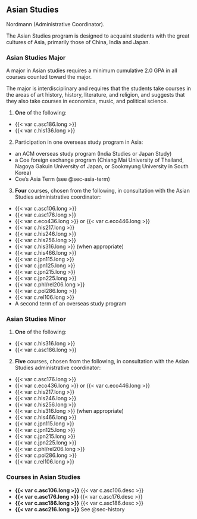 ## Asian Studies {#sec-asian-studies}

Nordmann (Administrative Coordinator).

The Asian Studies program is designed to acquaint students with the great cultures of Asia, primarily those of China, India and Japan.

### Asian Studies Major

A major in Asian studies requires a minimum cumulative 2.0 GPA in all courses counted toward the major.

The major is interdisciplinary and requires that the students take courses in the areas of art history, history, literature, and religion, and suggests that they also take courses in economics, music, and political science.

1. **One** of the following:

- {{< var c.asc186.long >}}
- {{< var c.his136.long >}}

2. Participation in one overseas study program in Asia:

- an ACM overseas study program (India Studies or Japan Study)
- a Coe foreign exchange program (Chiang Mai University of Thailand, Nagoya Gakuin University of Japan, or Sookmyung University in South Korea)
- Coe’s Asia Term (see @sec-asia-term)

3. **Four** courses, chosen from the following, in consultation with the Asian Studies administrative coordinator:

- {{< var c.asc106.long >}}
- {{< var c.asc176.long >}}
- {{< var c.eco436.long >}} or {{< var c.eco446.long >}}
- {{< var c.his217.long >}}
- {{< var c.his246.long >}}
- {{< var c.his256.long >}}
- {{< var c.his316.long >}} (when appropriate)
- {{< var c.his466.long >}}
- {{< var c.jpn115.long >}}
- {{< var c.jpn125.long >}}
- {{< var c.jpn215.long >}}
- {{< var c.jpn225.long >}}
- {{< var c.phl/rel206.long >}}
- {{< var c.pol286.long >}}
- {{< var c.rel106.long >}}
- A second term of an overseas study program

### Asian Studies Minor

1. **One** of the following:

- {{< var c.his316.long >}}
- {{< var c.asc186.long >}}

2. **Five** courses, chosen from the following, in consultation with the Asian Studies administrative coordinator:

- {{< var c.asc176.long >}}
- {{< var c.eco436.long >}} or {{< var c.eco446.long >}}
- {{< var c.his217.long >}}
- {{< var c.his246.long >}}
- {{< var c.his256.long >}}
- {{< var c.his316.long >}} (when appropriate)
- {{< var c.his466.long >}}
- {{< var c.jpn115.long >}}
- {{< var c.jpn125.long >}}
- {{< var c.jpn215.long >}}
- {{< var c.jpn225.long >}}
- {{< var c.phl/rel206.long >}}
- {{< var c.pol286.long >}}
- {{< var c.rel106.long >}} 

### Courses in Asian Studies

- **{{< var c.asc106.long >}}**
{{< var c.asc106.desc >}}
- **{{< var c.asc176.long >}}**
{{< var c.asc176.desc >}}
- **{{< var c.asc186.long >}}**
{{< var c.asc186.desc >}}
- **{{< var c.asc216.long >}}**
See @sec-history
